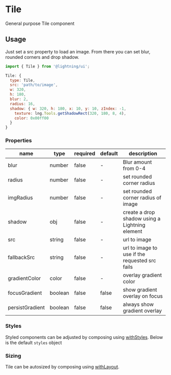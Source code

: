 
# Tile

General purpose Tile component

## Usage

Just set a src property to load an image. From there you can set blur, rounded corners and drop shadow.

```js
import { Tile } from '@lightning/ui';

Tile: {
  type: Tile,
  src: 'path/to/image',
  w: 320,
  h: 180,
  blur: 2,
  radius: 16,
  shadow: { w: 320, h: 180, x: 10, y: 10, zIndex: -1,
    texture: lng.Tools.getShadowRect(320, 180, 8, 4),
    color: 0x00ff00
  }
}
```

<Canvas>
  <Story id="elements-tile--basic" />
</Canvas>

### Properties

name|type|required|default|description
--|--|--|--|--
blur|number|false|-|Blur amount from 0-4
radius|number|false|-|set rounded corner radius
imgRadius|number|false|-|set rounded corner radius of image
shadow|obj|false|-|create a drop shadow using a Lightning element
src|string|false|-|url to image
fallbackSrc|string|false|-|url to image to use if the requested src fails
gradientColor|color|false|-|overlay gradient color
focusGradient|boolean|false|false|show gradient overlay on focus
persistGradient|boolean|false|false|always show gradient overlay

### Styles

Styled components can be adjusted by composing using [withStyles](?path=/docs/mixins-withstyles--basic). Below is the default `styles` object

<Theme theme={Tile.styles} />

### Sizing

Tile can be autosized by composing using [withLayout](?path=/docs/mixins-withlayout--basic).

